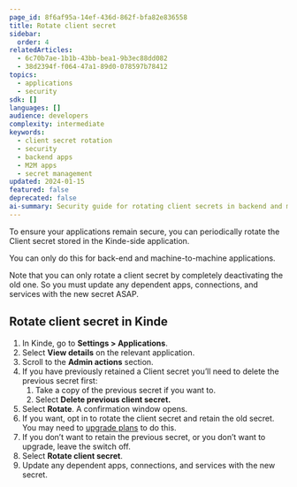 ```yaml
---
page_id: 8f6af95a-14ef-436d-862f-bfa82e836558
title: Rotate client secret
sidebar:
  order: 4
relatedArticles:
  - 6c70b7ae-1b1b-43bb-bea1-9b3ec88dd082
  - 38d2394f-f064-47a1-89d0-078597b78412
topics:
  - applications
  - security
sdk: []
languages: []
audience: developers
complexity: intermediate
keywords:
  - client secret rotation
  - security
  - backend apps
  - M2M apps
  - secret management
updated: 2024-01-15
featured: false
deprecated: false
ai-summary: Security guide for rotating client secrets in backend and machine-to-machine applications including step-by-step rotation process and dependency management.
---
```


To ensure your applications remain secure, you can periodically rotate the Client secret stored in the Kinde-side application.

You can only do this for back-end and machine-to-machine applications.

Note that you can only rotate a client secret by completely deactivating the old one. So you must update any dependent apps, connections, and services with the new secret ASAP.

## Rotate client secret in Kinde

1. In Kinde, go to **Settings > Applications**.
2. Select **View details** on the relevant application.
3. Scroll to the **Admin actions** section.
4. If you have previously retained a Client secret you’ll need to delete the previous secret first:
   1. Take a copy of the previous secret if you want to.
   2. Select **Delete previous client secret.**
5. Select **Rotate**. A confirmation window opens.
6. If you want, opt in to rotate the client secret and retain the old secret. You may need to [upgrade plans](https://kinde.com/pricing/) to do this.
7. If you don’t want to retain the previous secret, or you don’t want to upgrade, leave the switch off.
8. Select **Rotate client secret**.
9. Update any dependent apps, connections, and services with the new secret.
